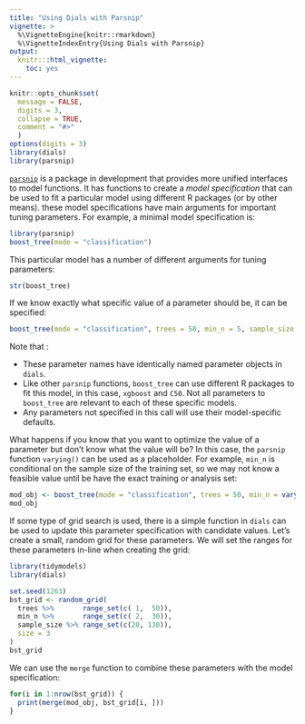 ```yaml
---
title: "Using Dials with Parsnip"
vignette: >
  %\VignetteEngine{knitr::rmarkdown}
  %\VignetteIndexEntry{Using Dials with Parsnip}
output:
  knitr:::html_vignette:
    toc: yes
---
```


```r
knitr::opts_chunk$set(
  message = FALSE,
  digits = 3,
  collapse = TRUE,
  comment = "#>"
  )
options(digits = 3)
library(dials)
library(parsnip)
```

[`parsnip`](https://tidymodels.github.io/parsnip) is a package in development that provides more unified interfaces to model functions. It has functions to create a _model specification_ that can be used to fit a particular model using different R packages (or by other means). these model specifications have main arguments for important tuning parameters.  For example, a minimal model specification is:

```r
library(parsnip)
boost_tree(mode = "classification")
```

This particular model has a number of different arguments for tuning parameters:

```r
str(boost_tree)
```

If we know exactly what specific value of a parameter should be, it can be specified:

```r
boost_tree(mode = "classification", trees = 50, min_n = 5, sample_size = 3/4)
```

Note that :

 * These parameter names have identically named parameter objects in `dials`.
 * Like other `parsnip` functions, `boost_tree` can use different R packages to fit this model, in this case, `xgboost` and `C50`. Not all parameters to `boost_tree` are relevant to each of these specific models. 
 * Any parameters not specified in this call will use their model-specific defaults. 

What happens if you know that you want to optimize the value of a parameter but don't know what the value will be? In this case, the `parsnip` function `varying()` can be used as a placeholder. For example, `min_n` is conditional on the sample size of the training set, so we may not know a feasible value until be have the exact training or analysis set: 

```r
mod_obj <- boost_tree(mode = "classification", trees = 50, min_n = varying(), sample_size = 3/4)
mod_obj
```

If some type of grid search is used, there is a simple function in `dials` can be used to update this parameter specification with candidate values. Let's create a small, random grid for these parameters. We will set the ranges for these parameters in-line when creating the grid:

```r
library(tidymodels)
library(dials)

set.seed(1263)
bst_grid <- random_grid(
  trees %>%       range_set(c( 1,  50)), 
  min_n %>%       range_set(c( 2,  30)), 
  sample_size %>% range_set(c(20, 130)), 
  size = 3
)
bst_grid
```

We can use the `merge` function to combine these parameters with the model specification:

```r
for(i in 1:nrow(bst_grid)) {
  print(merge(mod_obj, bst_grid[i, ]))
}
```
